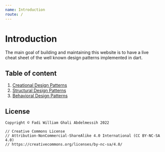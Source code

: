 ```yaml
---
name: Introduction
route: /
---
```


# Introduction

The main goal of building and maintaining this website is to have a live cheat sheet of the well known design patterns implemented in dart.

## Table of content

1. [Creational Design Patterns](/creational)
2. [Structural Design Patterns](/structural)
3. [Behavioral Design Patterns](/behavioral)

## License

```
Copyright © Fadi William Ghali Abdelmessih 2022

// Creative Commons License
// Attribution-NonCommercial-ShareAlike 4.0 International (CC BY-NC-SA 4.0)
// https://creativecommons.org/licenses/by-nc-sa/4.0/
```
